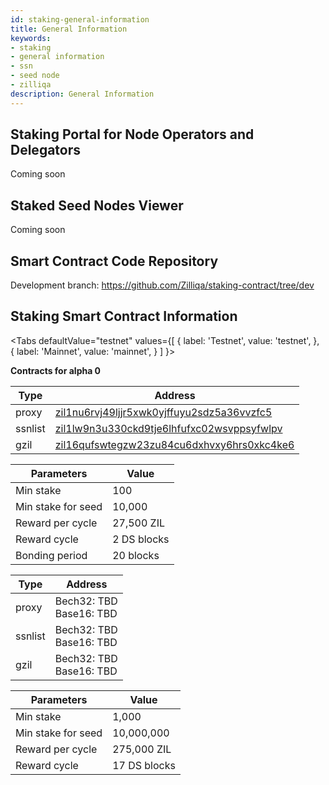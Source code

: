 ```yaml
---
id: staking-general-information
title: General Information
keywords: 
- staking
- general information
- ssn
- seed node
- zilliqa	
description: General Information
---
```


## Staking Portal for Node Operators and Delegators

Coming soon

## Staked Seed Nodes Viewer

Coming soon

## Smart Contract Code Repository

Development branch: https://github.com/Zilliqa/staking-contract/tree/dev

## Staking Smart Contract Information

<Tabs
  defaultValue="testnet"
  values={[
    { label: 'Testnet', value: 'testnet', },
    { label: 'Mainnet', value: 'mainnet', }
  ]
}>
<TabItem value="testnet">

<b>Contracts for alpha 0</b>  

| Type    | Address |
| ------- | ------- |
| proxy   | [zil1nu6rvj49ljjr5xwk0yjffuyu2sdz5a36vvzfc5](https://devex.zilliqa.com/address/zil1nu6rvj49ljjr5xwk0yjffuyu2sdz5a36vvzfc5?network=https%3A%2F%2Fdev-api.zilliqa.com) |
| ssnlist | [zil1lw9n3u330ckd9tje6lhfufxc02wsvppsyfwlpv](https://devex.zilliqa.com/address/zil1lw9n3u330ckd9tje6lhfufxc02wsvppsyfwlpv?network=https%3A%2F%2Fdev-api.zilliqa.com) |
| gzil    | [zil16qufswtegzw23zu84cu6dxhvxy6hrs0xkc4ke6](https://devex.zilliqa.com/address/zil1lw9n3u330ckd9tje6lhfufxc02wsvppsyfwlpv?network=https%3A%2F%2Fdev-api.zilliqa.com) |


| Parameters                 | Value       |
| -------------------------- | ----------- |
| Min stake                  | 100         |
| Min stake for seed         | 10,000      |
| Reward per cycle           | 27,500 ZIL  |
| Reward cycle               | 2 DS blocks |
| Bonding period             | 20 blocks   |

</TabItem>
<TabItem value="mainnet">

| Type    | Address |
| ------- | ------- |
| proxy   | Bech32: TBD <br/> Base16: TBD |
| ssnlist | Bech32: TBD <br/> Base16: TBD |
| gzil    | Bech32: TBD <br/> Base16: TBD |

| Parameters                 | Value        |
| -------------------------- | ------------ |
| Min stake                  | 1,000        |
| Min stake for seed         | 10,000,000   |
| Reward per cycle           | 275,000 ZIL  |
| Reward cycle               | 17 DS blocks |

</TabItem>
</Tabs>